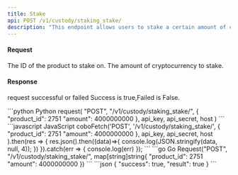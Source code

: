 ```yaml
---
title: Stake
api: POST /v1/custody/staking_stake/ 
description: "This endpoint allows users to stake a certain amount of cryptocurrency on a particular product. The user must provide the product ID and the amount they wish to stake. The endpoint will then attempt to stake the specified amount on the specified product. If the product ID is invalid, an error will be returned."
---
```


#### Request
<ParamField body="product_id" type="Int" required>The ID of the product to stake on.</ParamField>
<ParamField body="amount" type="Int" required>The amount of cryptocurrency to stake.</ParamField>

#### Response
<ResponseField name="success" type="bool">request successful or failed</ResponseField>
<ResponseField name="result" type="Bool" >Success is true,Failed is False.</ResponseField>



<RequestExample>
```python Python
request(
    "POST",
    "/v1/custody/staking_stake/",
    {
        "product_id": 2751
        "amount": 4000000000
    },
    api_key, api_secret, host
)
```
```javascript JavaScript
coboFetch('POST', '/v1/custody/staking_stake/',
        {
            "product_id": 2751
            "amount": 4000000000
        },
        api_key, api_secret, host
    ).then(res => {
        res.json().then((data)=>{
            console.log(JSON.stringify(data, null, 4));
        })
    }).catch(err => {
        console.log(err)
    });
```
```go Go
Request("POST", "/v1/custody/staking_stake/", map[string]string{
    "product_id": 2751
    "amount": 4000000000
})
```
</RequestExample>

<ResponseExample>
```json
{
  "success": true,
  "result": true
}
```
</ResponseExample>

